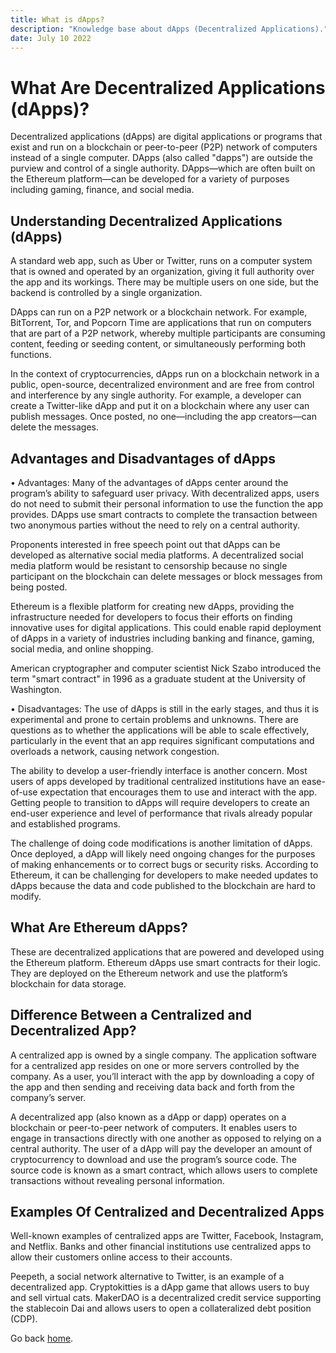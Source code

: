 ```yaml
---
title: What is dApps?
description: "Knowledge base about dApps (Decentralized Applications)."
date: July 10 2022
---
```

# What Are Decentralized Applications (dApps)?
Decentralized applications (dApps) are digital applications or programs that exist and run on a blockchain or peer-to-peer (P2P) network of computers instead of a single computer. DApps (also called "dapps") are outside the purview and control of a single authority. DApps—which are often built on the Ethereum platform—can be developed for a variety of purposes including gaming, finance, and social media.

## Understanding Decentralized Applications (dApps)
A standard web app, such as Uber or Twitter, runs on a computer system that is owned and operated by an organization, giving it full authority over the app and its workings. There may be multiple users on one side, but the backend is controlled by a single organization.

DApps can run on a P2P network or a blockchain network. For example, BitTorrent, Tor, and Popcorn Time are applications that run on computers that are part of a P2P network, whereby multiple participants are consuming content, feeding or seeding content, or simultaneously performing both functions.

In the context of cryptocurrencies, dApps run on a blockchain network in a public, open-source, decentralized environment and are free from control and interference by any single authority. For example, a developer can create a Twitter-like dApp and put it on a blockchain where any user can publish messages. Once posted, no one—including the app creators—can delete the messages.

## Advantages and Disadvantages of dApps 
•  Advantages:
Many of the advantages of dApps center around the program’s ability to safeguard user privacy. With decentralized apps, users do not need to submit their personal information to use the function the app provides. DApps use smart contracts to complete the transaction between two anonymous parties without the need to rely on a central authority.

Proponents interested in free speech point out that dApps can be developed as alternative social media platforms. A decentralized social media platform would be resistant to censorship because no single participant on the blockchain can delete messages or block messages from being posted.

Ethereum is a flexible platform for creating new dApps, providing the infrastructure needed for developers to focus their efforts on finding innovative uses for digital applications. This could enable rapid deployment of dApps in a variety of industries including banking and finance, gaming, social media, and online shopping.

American cryptographer and computer scientist Nick Szabo introduced the term "smart contract" in 1996 as a graduate student at the University of Washington.

•  Disadvantages:
The use of dApps is still in the early stages, and thus it is experimental and prone to certain problems and unknowns. There are questions as to whether the applications will be able to scale effectively, particularly in the event that an app requires significant computations and overloads a network, causing network congestion.

The ability to develop a user-friendly interface is another concern. Most users of apps developed by traditional centralized institutions have an ease-of-use expectation that encourages them to use and interact with the app. Getting people to transition to dApps will require developers to create an end-user experience and level of performance that rivals already popular and established programs.

The challenge of doing code modifications is another limitation of dApps. Once deployed, a dApp will likely need ongoing changes for the purposes of making enhancements or to correct bugs or security risks. According to Ethereum, it can be challenging for developers to make needed updates to dApps because the data and code published to the blockchain are hard to modify.

## What Are Ethereum dApps?
These are decentralized applications that are powered and developed using the Ethereum platform. Ethereum dApps use smart contracts for their logic. They are deployed on the Ethereum network and use the platform’s blockchain for data storage.

## Difference Between a Centralized and Decentralized App?
A centralized app is owned by a single company. The application software for a centralized app resides on one or more servers controlled by the company. As a user, you’ll interact with the app by downloading a copy of the app and then sending and receiving data back and forth from the company’s server.

A decentralized app (also known as a dApp or dapp) operates on a blockchain or peer-to-peer network of computers. It enables users to engage in transactions directly with one another as opposed to relying on a central authority. The user of a dApp will pay the developer an amount of cryptocurrency to download and use the program’s source code. The source code is known as a smart contract, which allows users to complete transactions without revealing personal information.

## Examples Of Centralized and Decentralized Apps
Well-known examples of centralized apps are Twitter, Facebook, Instagram, and Netflix. Banks and other financial institutions use centralized apps to allow their customers online access to their accounts.

Peepeth, a social network alternative to Twitter, is an example of a decentralized app. Cryptokitties is a dApp game that allows users to buy and sell virtual cats. MakerDAO is a decentralized credit service supporting the stablecoin Dai and allows users to open a collateralized debt position (CDP).


Go back [home](/).
